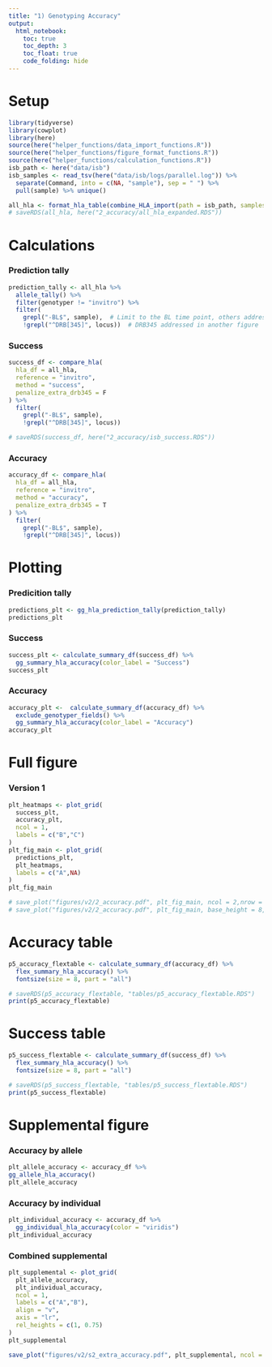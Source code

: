 ```yaml
---
title: "1) Genotyping Accuracy"
output: 
  html_notebook:
    toc: true
    toc_depth: 3
    toc_float: true
    code_folding: hide
---
```


# Setup 
```r
library(tidyverse)
library(cowplot)
library(here)
source(here("helper_functions/data_import_functions.R"))
source(here("helper_functions/figure_format_functions.R"))
source(here("helper_functions/calculation_functions.R"))
isb_path <- here("data/isb")
isb_samples <- read_tsv(here("data/isb/logs/parallel.log")) %>% 
  separate(Command, into = c(NA, "sample"), sep = " ") %>% 
  pull(sample) %>% unique()
```

```r
all_hla <- format_hla_table(combine_HLA_import(path = isb_path, samples = isb_samples, expand_invitro = T))
# saveRDS(all_hla, here("2_accuracy/all_hla_expanded.RDS"))
```


# Calculations

### Prediction tally

```r
prediction_tally <- all_hla %>% 
  allele_tally() %>% 
  filter(genotyper != "invitro") %>% 
  filter(
    grepl("-BL$", sample),  # Limit to the BL time point, others addressed in another figure 
    !grepl("^DRB[345]", locus))  # DRB345 addressed in another figure
```


### Success
```r
success_df <- compare_hla(
  hla_df = all_hla, 
  reference = "invitro", 
  method = "success", 
  penalize_extra_drb345 = F
) %>% 
  filter(
    grepl("-BL$", sample),
    !grepl("^DRB[345]", locus))

# saveRDS(success_df, here("2_accuracy/isb_success.RDS"))
```

### Accuracy

```r
accuracy_df <- compare_hla(
  hla_df = all_hla, 
  reference = "invitro", 
  method = "accuracy",
  penalize_extra_drb345 = T
) %>% 
  filter(
    grepl("-BL$", sample),
    !grepl("^DRB[345]", locus))
```

# Plotting

### Predicition tally

```r
predictions_plt <- gg_hla_prediction_tally(prediction_tally)
predictions_plt
```
### Success

```r
success_plt <- calculate_summary_df(success_df) %>% 
  gg_summary_hla_accuracy(color_label = "Success")
success_plt
```


### Accuracy

```r
accuracy_plt <-  calculate_summary_df(accuracy_df) %>% 
  exclude_genotyper_fields() %>% 
  gg_summary_hla_accuracy(color_label = "Accuracy")
accuracy_plt
```

# Full figure

### Version 1
```r
plt_heatmaps <- plot_grid(
  success_plt,
  accuracy_plt,
  ncol = 1,
  labels = c("B","C")
)
plt_fig_main <- plot_grid(
  predictions_plt,
  plt_heatmaps,
  labels = c("A",NA)
)
plt_fig_main
```
```r
# save_plot("figures/v2/2_accuracy.pdf", plt_fig_main, ncol = 2,nrow = 2, base_asp = 1.4)
# save_plot("figures/v2/2_accuracy.pdf", plt_fig_main, base_height = 8, base_width = 4)
```


# Accuracy table

```r
p5_accuracy_flextable <- calculate_summary_df(accuracy_df) %>% 
  flex_summary_hla_accuracy() %>% 
  fontsize(size = 8, part = "all") 

# saveRDS(p5_accuracy_flextable, "tables/p5_accuracy_flextable.RDS")
print(p5_accuracy_flextable)
```

# Success table
```r
p5_success_flextable <- calculate_summary_df(success_df) %>% 
  flex_summary_hla_accuracy() %>% 
  fontsize(size = 8, part = "all") 

# saveRDS(p5_success_flextable, "tables/p5_success_flextable.RDS")
print(p5_success_flextable)
```

# Supplemental figure

### Accuracy by allele

```r
plt_allele_accuracy <- accuracy_df %>% 
gg_allele_hla_accuracy()
plt_allele_accuracy
```

### Accuracy by individual

```r
plt_individual_accuracy <- accuracy_df %>% 
  gg_individual_hla_accuracy(color = "viridis")
plt_individual_accuracy
```
### Combined supplemental

```r
plt_supplemental <- plot_grid(
  plt_allele_accuracy,
  plt_individual_accuracy,
  ncol = 1,
  labels = c("A","B"),
  align = "v",
  axis = "lr",
  rel_heights = c(1, 0.75)
)
plt_supplemental
```

```r
save_plot("figures/v2/s2_extra_accuracy.pdf", plt_supplemental, ncol = 1,nrow = 2, base_asp = 2, base_height = 6)
```


